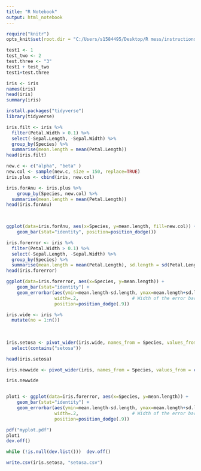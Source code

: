 ```yaml
---
title: "R Notebook"
output: html_notebook
---
```




```r
require("knitr")
opts_knit$set(root.dir = "C:/Users/s1584495/Desktop/R mess/instructions")
```

```r
test1 <- 1
test_two <- 2
test.three <- "3"
test1 + test_two
test1+test.three

iris <- iris
names(iris)
head(iris)
summary(iris)
```

```r
install.packages("tidyverse")
library(tidyverse)
```
```r
iris.filt <- iris %>% 
  filter(Petal.Width > 0.1) %>% 
  select(-Sepal.Length, -Sepal.Width) %>% 
  group_by(Species) %>% 
  summarise(mean.length = mean(Petal.Length))
head(iris.filt)

new.c <- c("alpha", "beta" )
new.col <- sample(new.c, size = 150, replace=TRUE)
iris.plus <- cbind(iris, new.col)

iris.forAnu <- iris.plus %>% 
    group_by(Species, new.col) %>% 
  summarise(mean.length = mean(Petal.Length))
head(iris.forAnu)

  
```
```r
ggplot(data=iris.forAnu, aes(x=Species, y=mean.length, fill=new.col)) +
    geom_bar(stat="identity", position=position_dodge())
```

```r
iris.forerror <- iris %>% 
  filter(Petal.Width > 0.1) %>% 
  select(-Sepal.Length, -Sepal.Width) %>% 
  group_by(Species) %>% 
  summarise(mean.length = mean(Petal.Length), sd.length = sd(Petal.Length))
head(iris.forerror)

ggplot(data=iris.forerror, aes(x=Species, y=mean.length)) +
    geom_bar(stat="identity") +  
    geom_errorbar(aes(ymin=mean.length-sd.length, ymax=mean.length+sd.length),
                  width=.2,                    # Width of the error bars
                  position=position_dodge(.9))
```
```r
iris.wide <- iris %>% 
  mutate(no = 1:n())
  
  
  
iris.setosa <- pivot_wider(iris.wide, names_from = Species, values_from = c(Petal.Length, Petal.Width, Sepal.Length, Sepal.Width)) %>% 
  select(contains("setosa"))

head(iris.setosa)

iris.newwide <- pivot_wider(iris, names_from = Species, values_from = c(Petal.Length, Petal.Width, Sepal.Length, Sepal.Width)) 

iris.newwide


plot1 <- ggplot(data=iris.forerror, aes(x=Species, y=mean.length)) +
    geom_bar(stat="identity") +  
    geom_errorbar(aes(ymin=mean.length-sd.length, ymax=mean.length+sd.length),
                  width=.2,                    # Width of the error bars
                  position=position_dodge(.9))

pdf("myplot.pdf")
plot1
dev.off()

while (!is.null(dev.list()))  dev.off()

write.csv(iris.setosa, "setosa.csv")

```

